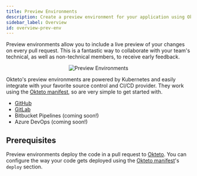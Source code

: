```yaml
---
title: Preview Environments
description: Create a preview environment for your application using Okteto
sidebar_label: Overview
id: overview-prev-env
---
```



Preview environments allow you to include a live preview of your changes on every pull request. This is a fantastic way to collaborate with your team's technical, as well as non-technical members, to receive early feedback.

<p align="center"><Image src="/docs/preview/images/preview-environments.png" alt="Preview Environments" /></p>

Okteto's preview environments are powered by Kubernetes and easily integrate with your favorite source control and CI/CD provider. They work using the [Okteto manifest](core/using-okteto-cli.mdx#okteto-manifest), so are very simple to get started with.
- [GitHub](preview/github/using-github-actions.mdx)
- [GitLab](preview/using-gitlab-cicd.mdx)
- Bitbucket Pipelines (coming soon!)
- Azure DevOps (coming soon!)

## Prerequisites

Preview environments deploy the code in a pull request to [Okteto](index.md). You can configure the way your code gets deployed using the [Okteto manifest](core/using-okteto-cli.mdx#okteto-manifest)'s `deploy` section.
